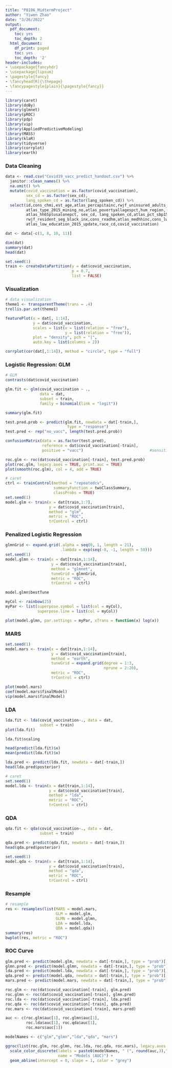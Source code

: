 ```yaml
---
title: "P8106_MidtermProject"
author: "Yiwen Zhao"
date: "3/26/2022"
output: 
  pdf_document:
    toc: yes
    toc_depth: 2
  html_document:
    df_print: paged
    toc: yes
    toc_depth: '2'
header-includes:
- \usepackage{fancyhdr}
- \usepackage{lipsum}
- \pagestyle{fancy}
- \fancyhead[R]{\thepage}
- \fancypagestyle{plain}{\pagestyle{fancy}}
---
```


```r
library(caret)
library(doBy)
library(glmnet)
library(pROC)
library(pdp)
library(vip)
library(AppliedPredictiveModeling)
library(MASS)
library(klaR)
library(tidyverse)
library(corrplot)
library(earth)
```


### Data Cleaning
```r
data <- read.csv("Covid19_vacc_predict_handout.csv") %>%
  janitor::clean_names() %>%
  na.omit() %>%
  mutate(covid_vaccination = as.factor(covid_vaccination),
         sex_cd = as.factor(sex_cd),
         lang_spoken_cd = as.factor(lang_spoken_cd)) %>%
  select(id,cons_chmi,est_age,atlas_percapitainc,rwjf_uninsured_adults_pct,
         atlas_type_2015_mining_no,atlas_povertyallagespct,hum_region,
         atlas_hh65plusalonepct, sex_cd, lang_spoken_cd,atlas_pct_sbp15,
         rwjf_resident_seg_black_inx,cons_rxadhm,atlas_medhhinc,cons_lwcm07,
         atlas_low_education_2015_update,race_cd,covid_vaccination)

dat <- data[-c(1, 8, 10, 11)]

dim(dat)
summary(dat)
head(dat)

set.seed(1)
train <- createDataPartition(y = dat$covid_vaccination,
                             p = 0.7,
                             list = FALSE)
```


### Visualization
```r
# data visualization
theme1 <- transparentTheme(trans = .4)
trellis.par.set(theme1)

featurePlot(x = dat[, 1:14], 
            y = dat$covid_vaccination,
            scales = list(x = list(relation = "free"), 
                          y = list(relation = "free")),
            plot = "density", pch = "|", 
            auto.key = list(columns = 2))

corrplot(cor(dat[,1:14]), method = "circle", type = "full")
```

### Logistic Regression: GLM
```r
# GLM 
contrasts(dat$covid_vaccination)

glm.fit <- glm(covid_vaccination ~ ., 
               data = dat, 
               subset = train, 
               family = binomial(link = "logit"))

summary(glm.fit)

test.pred.prob <- predict(glm.fit, newdata = dat[-train,],
                           type = "response")
test.pred <- rep("no_vacc", length(test.pred.prob))

confusionMatrix(data = as.factor(test.pred),
                reference = dat$covid_vaccination[-train],
                positive = "vacc")                             #sensitivity is 0

roc.glm <- roc(dat$covid_vaccination[-train], test.pred.prob)
plot(roc.glm, legacy.axes = TRUE, print.auc = TRUE)
plot(smooth(roc.glm), col = 4, add = TRUE)

# caret
ctrl <- trainControl(method = "repeatedcv",
                     summaryFunction = twoClassSummary,
                     classProbs = TRUE)
set.seed(1)
model.glm <- train(x = dat[train,1:7],
                   y = dat$covid_vaccination[train],
                   method = "glm",
                   metric = "ROC",
                   trControl = ctrl)
```


### Penalized Logistic Regression
```r
glmnGrid <- expand.grid(.alpha = seq(0, 1, length = 21),
                        .lambda = exp(seq(-8, -1, length = 50)))
set.seed(1)
model.glmn <- train(x = dat[train,1:14],
                    y = dat$covid_vaccination[train],
                    method = "glmnet",
                    tuneGrid = glmnGrid,
                    metric = "ROC",
                    trControl = ctrl)

model.glmn$bestTune

myCol <- rainbow(25)
myPar <- list(superpose.symbol = list(col = myCol),
              superpose.line = list(col = myCol))

plot(model.glmn, par.settings = myPar, xTrans = function(x) log(x))
```


### MARS
```r
set.seed(1)
model.mars <- train(x = dat[train,1:14],
                    y = dat$covid_vaccination[train],
                    method = "earth",
                    tuneGrid = expand.grid(degree = 1:3, 
                                           nprune = 2:20),
                    metric = "ROC",
                    trControl = ctrl)

plot(model.mars)
coef(model.mars$finalModel) 
vip(model.mars$finalModel)
```


### LDA
```r
lda.fit <- lda(covid_vaccination~., data = dat,
               subset = train)
plot(lda.fit)

lda.fit$scaling

head(predict(lda.fit)$x)
mean(predict(lda.fit)$x)

lda.pred <- predict(lda.fit, newdata = dat[-train,])
head(lda.pred$posterior)

# caret
set.seed(1)
model.lda <- train(x = dat[train,1:14],
                   y = dat$covid_vaccination[train],
                   method = "lda",
                   metric = "ROC",
                   trControl = ctrl)
```


### QDA
```r
qda.fit <- qda(covid_vaccination~., data = dat,
               subset = train)

qda.pred <- predict(qda.fit, newdata = dat[-train,])
head(qda.pred$posterior)

set.seed(1)
model.qda <- train(x = dat[train,1:14],
                   y = dat$covid_vaccination[train],
                   method = "qda",
                   metric = "ROC",
                   trControl = ctrl)
```



### Resample
```r
# resample
res <- resamples(list(MARS = model.mars,
                      GLM = model.glm,
                      GLMN = model.glmn,
                      LDA = model.lda, 
                      QDA = model.qda))
summary(res)
bwplot(res, metric = "ROC")
```



### ROC Curve
```r
glm.pred <- predict(model.glm, newdata = dat[-train,], type = "prob")[,2]
glmn.pred <- predict(model.glmn, newdata = dat[-train,], type = "prob")[,2]
lda.pred <- predict(model.lda, newdata = dat[-train,], type = "prob")[,2]
qda.pred <- predict(model.qda, newdata = dat[-train,], type = "prob")[,2]
mars.pred <- predict(model.mars, newdata = dat[-train,], type = "prob")[,2]

roc.glm <- roc(dat$covid_vaccination[-train], glm.pred)
roc.glmn <- roc(dat$covid_vaccination[-train], glmn.pred)
roc.lda <- roc(dat$covid_vaccination[-train], lda.pred)
roc.qda <- roc(dat$covid_vaccination[-train], qda.pred)
roc.mars <- roc(dat$covid_vaccination[-train], mars.pred)

auc <- c(roc.glm$auc[1], roc.glmn$auc[1], 
         roc.lda$auc[1], roc.qda$auc[1],
         roc.mars$auc[1])

modelNames <- c("glm","glmn","lda","qda", "mars")

ggroc(list(roc.glm, roc.glmn, roc.lda, roc.qda, roc.mars), legacy.axes = TRUE) + 
  scale_color_discrete(labels = paste0(modelNames, " (", round(auc,3),")"),
                       name = "Models (AUC)") +
  geom_abline(intercept = 0, slope = 1, color = "grey")

```

